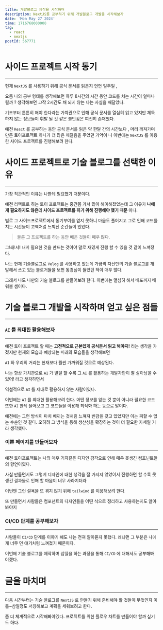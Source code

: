 ```yaml
---
title: 개발블로그 제작을 시작하며
description: NextJS를 공부하기 위해 개발블로그 개발을 시작해보자
date: 'Mon May 27 2024'
time: 1716768000000
tag:
  - react
  - nextjs
postId: 567771
---
```


# 사이드 프로젝트 시작 동기

---

현재 `NextJS` 를 사용하기 위해 공식 문서를 읽은지 언연 일주일 ,

요즘 나의 공부 형태를 생각해보면 하루 8시간의 시간 동안 코드를 치는 시간이 얼마나 될까 ? 생각해보면 고작 2시간도 채 되지 않는 다는 사실을 깨달았다.

기초부터 튼튼히 해야 한다라는 가치관으로 인해 공식 문서를 열심히 읽고 있지만 체득하지 않는 정보들이 휘발 될 것 같은 불안감은 여전히 존재했다.

예전 `React` 를 공부하는 동안 공식 문서를 읽은 약 한달 간의 시간보다 , 머리 깨져가며 만든 토이프로젝트 하나가 더 많은 깨달음을 주었던 기억이 나 이번에는 `NextJS` 를 이용한 사이드 프로젝트를 진행해보려 한다.

# 사이드 프로젝트로 기술 블로그를 선택한 이유

---

가장 직관적인 이유는 나한테 필요했기 때문이다.

예전 리액트로 하는 토이 프로젝트는 중간쯤 가서 많이 해이해졌었는데 그 이유가 **나에게 필요하지도 않은데 사이드 프로젝트를 하기 위해 진행해야 했기 때문** 이다.

별로 그 사이드프로젝트에서 동기부여를 얻지 못하니 마음도 풀어지고 그로 인해 코드를 치는 시간들이 고역처럼 느껴진 순간들이 있었다.

> 물론 그 프로젝트를 하는 동안 배운 것들이 매우 많다.

그!래!서! 내게 필요한 것을 만드는 것이야 말로 재밌게 진행 할 수 있을 것 같이 느껴졌다.

나는 현재 기술블로그로 `Velog` 를 사용하고 있는데 가끔씩 자신만의 기술 블로그를 개발해서 쓰고 있는 블로거들을 보면 동경심이 들었던 적이 매우 많다.

그래서 나도 나만의 기술 블로그를 만들어보려 한다. 이번에는 열심히 해서 배포까지 배워볼 셈이다.

# 기술 블로그 개발을 시작하며 얻고 싶은 점들

---

### `AI` 를 최대한 활용해보자

---

예전 토이 프로젝트 할 때는 **고전적으로 근본있게 공식문서 읽고 해야지!** 라는 생각을 가졌지만 현재의 모습과 예상되는 미래의 모습들을 생각해보면

`AI` 와 우리의 거리는 현재보다 훨씬 가까워질 것으로 예상된다.

나는 항상 가치관으로 `AI` 가 발달 할 수록 그 `AI` 를 활용하는 개발자만이 잘 살아남을 수 있어! 라고 생각하면서

역설적으로 `AI` 를 제대로 활용하지 않는 사람이였다.

이번에는 `AI` 를 최대한 활용해보려 한다. 어떤 정보를 얻는 것 뿐이 아니라 필요한 코드 또한 `AI` 한테 물어보고 그 코드들을 이용해 최적화 하는 등으로 말이다.

예전에는 그런 방식이 마치 베끼는 것처럼 느껴져 반감을 갖고 있었지만 이는 피할 수 없는 수순인 것 같다. 오히려 그 방식을 통해 생산성을 확장하는 것이 더 필요한 자세일 거라 생각했다.

### 이쁜 페이지를 만들어보자

---

예전 토이프로젝트는 나의 매우 거지같은 디자인 감각으로 인해 매우 못생긴 컴포넌트들의 향연이였다.

사실 만들면서도 그렇게 디자인에 대한 생각을 잘 가지지 않았어서 진행하면 할 수록 못생긴 결과물로 인해 할 마음이 너무 사라지더라

이번엔 그런 설욕을 또 겪지 않기 위해 `tailwind` 를 이용해보려 한다.

또 만들면서 사람들은 컴포넌트의 디자인들을 어떤 식으로 정리하고 사용하는지도 알아봐야지

### CI/CD 단계를 공부해보자

---

사람들이 `CI/CD` 단계를 이야기 해도 나는 전혀 알아듣지 못했다. 왜냐면 그 부분은 나에게 너무 먼 얘기처럼 느껴졌기 때문이다.

이번에 기술 블로그를 제작하며 삽질을 하는 과정을 통해 `CI/CD` 에 대해서도 공부해봐야겠다.

# 글을 마치며

---

다음 시간부터는 기술 블로그를 `NextJS` 로 만들기 위해 준비해야 할 것들이 무엇인지 이틀~삼일정도 서칭해보고 계획을 세워보려고 한다.

좀 더 체계적으로 시작해봐야겠다. 프로젝트를 위한 플로우 차트를 만들어야 할까 싶기도 하다.
